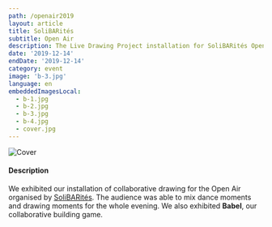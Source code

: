 ```yaml
---
path: /openair2019
layout: article
title: SoliBARités
subtitle: Open Air
description: The Live Drawing Project installation for SoliBARités Open Air
date: '2019-12-14'
endDate: '2019-12-14'
category: event
image: 'b-3.jpg'
language: en
embeddedImagesLocal:
  - b-1.jpg
  - b-2.jpg
  - b-3.jpg
  - b-4.jpg
  - cover.jpg
---
```


![Cover](b-2.jpg)

#### Description

We exhibited our installation of collaborative drawing for the Open Air organised by [SoliBARités](https://www.facebook.com/solibarites/).
The audience was able to mix dance moments and drawing moments for the whole evening. We also exhibited **Babel**, our collaborative building game.

<ImageGrid props={props} />
